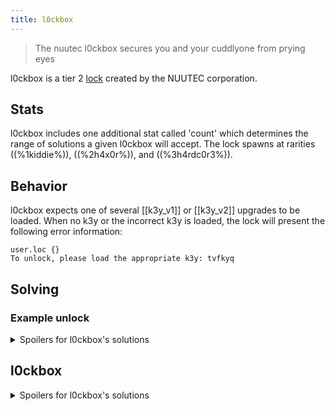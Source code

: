 ```yaml
---
title: l0ckbox
---
```


> The nuutec l0ckbox secures you and your cuddlyone from prying eyes

l0ckbox is a tier 2 [lock](/upgrades/locks) created by the NUUTEC corporation.

## Stats

l0ckbox includes one additional stat called 'count' which determines the range of solutions a given l0ckbox will accept. The lock spawns at rarities ((%1kiddie%)), ((%2h4x0r%)), and ((%3h4rdc0r3%)).

## Behavior

l0ckbox expects one of several [[k3y_v1]] or [[k3y_v2]] upgrades to be loaded.
When no k3y or the incorrect k3y is loaded, the lock will present the following error information:

```
user.loc {}
To unlock, please load the appropriate k3y: tvfkyq
```

## Solving

### Example unlock

<details>
  <summary>Spoilers for l0ckbox's solutions</summary>

```
>>user.loc {}
To unlock, please load the appropriate k3y: tvfkyqv

>>sys.upgrades
...
017 tier_1 tool         k3y_v1
...

>>sys.upgrades (i:17, full:true)
{
  ...
  k3y: "tvfkyqv"
  ...
}

>>sys.manage {load:17}
Success

>>user.loc {}
WARNING: BINMAT security shell inactive. Intelligent defense system offline.
LOCK_UNLOCKED
System <user> breached.
Connection terminated.

```

</details>

## l0ckbox

<details>
  <summary>Spoilers for l0ckbox's solutions</summary>
Load the correct [[k3y_v1]] or [[key_v2]] upgrade which has the same k3y value that the lock requires.

</details>

